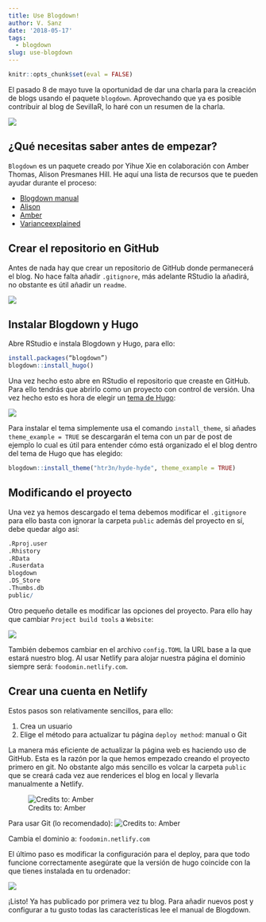 ```yaml
---
title: Use Blogdown!
author: V. Sanz
date: '2018-05-17'
tags:
  - blogdown
slug: use-blogdown
---
```


```r
knitr::opts_chunk$set(eval = FALSE)
```

El pasado 8 de mayo tuve la oportunidad de dar una charla para la creación de blogs usando el paquete `blogdown`. Aprovechando que ya es posible contribuir al blog de SevillaR, lo haré con un resumen de la charla.

![](/posts/2018-05-17-use-blogdown_files/img_01.png)

## ¿Qué necesitas saber antes de empezar?

`Blogdown` es un paquete creado por Yihue Xie en colaboración con Amber Thomas, Alison Presmanes Hill. He aquí una lista de recursos que te pueden ayudar durante el proceso:

- [Blogdown manual](https://bookdown.org/yihui/blogdown/)
- [Alison](https://alison.rbind.io/post/up-and-running-with-blogdown/)
- [Amber](https://amber.rbind.io/blog/2016/12/19/creatingsite/)
- [Varianceexplained](http://varianceexplained.org/r/start-blog/)

## Crear el repositorio en GitHub

Antes de nada hay que crear un repositorio de GitHub donde permanecerá el blog. No hace falta añadir  `.gitignore`, más adelante RStudio la añadirá, no obstante es útil añadir un `readme`.

![](/posts/2018-05-17-use-blogdown_files/captura_1.PNG)

## Instalar Blogdown y Hugo

Abre RStudio e instala Blogdown y Hugo, para ello:

```r
install.packages(“blogdown”)
blogdown::install_hugo()
```

Una vez hecho esto abre en RStudio el repositorio que creaste en GitHub. Para ello tendrás que abrirlo como un proyecto con control de versión. Una vez hecho esto es hora de elegir un [tema de Hugo](https://themes.gohugo.io/):

![](/posts/2018-05-17-use-blogdown_files/captura_6.PNG)

Para instalar el tema simplemente usa el comando `install_theme`, si añades `theme_example = TRUE` se descargarán el tema con un par de post de ejemplo lo cual es útil para entender cómo está organizado el el blog dentro del tema de Hugo que has elegido:

```r
blogdown::install_theme("htr3n/hyde-hyde", theme_example = TRUE)
```

## Modificando el proyecto

Una vez ya hemos descargado el tema debemos modificar el `.gitignore` para ello basta con ignorar la carpeta `public` además del proyecto en sí, debe quedar algo así:

```r
.Rproj.user
.Rhistory
.RData
.Ruserdata
blogdown
.DS_Store
.Thumbs.db
public/
```

Otro pequeño detalle es modificar las opciones del proyecto. Para ello hay que cambiar `Project build tools` a `Website`:

![](/posts/2018-05-17-use-blogdown_files/Captura de pantalla 2018-05-07 a las 18.48.57.png)

También debemos cambiar en el archivo `config.TOML` la URL base a la que estará nuestro blog. Al usar Netlify para alojar nuestra página el dominio siempre será: `foodomin.netlify.com`. 

## Crear una cuenta en Netlify

Estos pasos son relativamente sencillos, para ello:

1. Crea un usuario
2. Elige el método para actualizar tu página `deploy method`: manual o Git

La manera más eficiente de actualizar la página web es haciendo uso de GitHub. Esta es la razón por la que hemos empezado creando el proyecto primero en git. No obstante algo más sencillo es volcar la carpeta `public` que se creará cada vez aue renderices el blog en local y llevarla manualmente a Netlify.

![Credits to: Amber](/posts/2018-05-17-use-blogdown_files/Captura de pantalla 2018-05-07 a las 20.04.55.png)

Para usar Git (lo recomendado):
![Credits to: Amber](/posts/2018-05-17-use-blogdown_files/Captura de pantalla 2018-05-07 a las 20.23.22.png)

Cambia el dominio a: `foodomin.netlify.com`

El último paso es modificar la configuración para el deploy, para que todo funcione correctamente asegúrate que la versión de hugo coincide con la que tienes instalada en tu ordenador:

![](/posts/2018-05-17-use-blogdown_files/Captura de pantalla 2018-05-17 a las 21.34.10.png)

¡Listo! Ya has publicado por primera vez tu blog. Para añadir nuevos post y configurar a tu gusto todas las características lee el manual de Blogdown.
